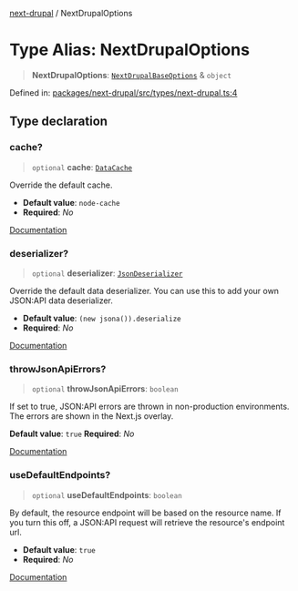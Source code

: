[next-drupal](../globals.mdx) / NextDrupalOptions

# Type Alias: NextDrupalOptions

> **NextDrupalOptions**: [`NextDrupalBaseOptions`](NextDrupalBaseOptions.mdx) & `object`

Defined in: [packages/next-drupal/src/types/next-drupal.ts:4](https://github.com/chapter-three/next-drupal/blob/99d53e7de9f279983acefda33ce5bc4643bafb3c/packages/next-drupal/src/types/next-drupal.ts#L4)

## Type declaration

### cache?

> `optional` **cache**: [`DataCache`](../interfaces/DataCache.mdx)

Override the default cache.

- **Default value**: `node-cache`
- **Required**: _No_

[Documentation](https://next-drupal.org/docs/client/configuration#cache)

### deserializer?

> `optional` **deserializer**: [`JsonDeserializer`](JsonDeserializer.mdx)

Override the default data deserializer. You can use this to add your own JSON:API data deserializer.

- **Default value**: `(new jsona()).deserialize`
- **Required**: _No_

[Documentation](https://next-drupal.org/docs/client/configuration#deserializer)

### throwJsonApiErrors?

> `optional` **throwJsonApiErrors**: `boolean`

If set to true, JSON:API errors are thrown in non-production environments. The errors are shown in the Next.js overlay.

**Default value**: `true`
**Required**: _No_

[Documentation](https://next-drupal.org/docs/client/configuration#throwjsonapierrors)

### useDefaultEndpoints?

> `optional` **useDefaultEndpoints**: `boolean`

By default, the resource endpoint will be based on the resource name. If you turn this off, a JSON:API request will retrieve the resource's endpoint url.

- **Default value**: `true`
- **Required**: _No_

[Documentation](https://next-drupal.org/docs/client/configuration#usedefaultendpoints)

